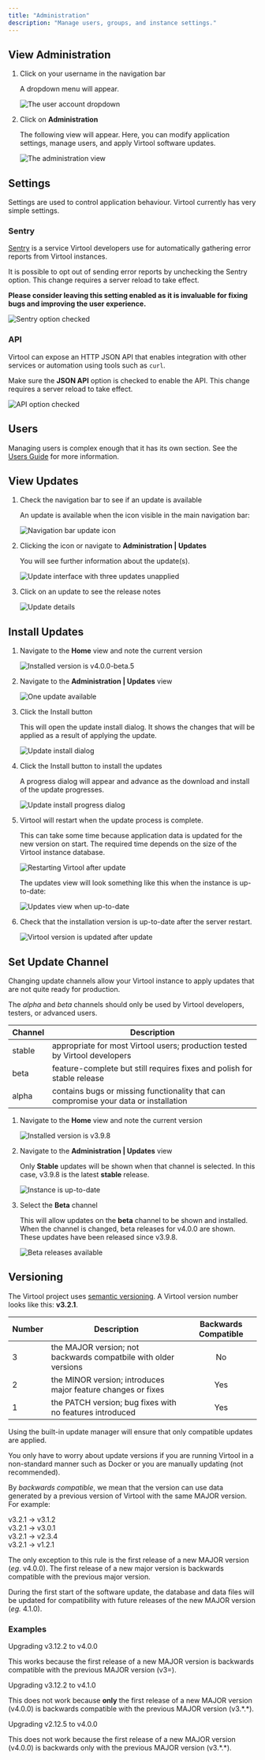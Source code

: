 ```yaml
---
title: "Administration"
description: "Manage users, groups, and instance settings."
---
```



## View Administration

1. Click on your username in the navigation bar

   A dropdown menu will appear.

   ![The user account dropdown](/images/administration/nav.png)

2. Click on **Administration**

   The following view will appear. Here, you can modify application settings, manage
   users, and apply Virtool software updates.

   ![The administration view](/images/administration/administration.png)

## Settings

Settings are used to control application behaviour. Virtool currently has very simple
settings.

### Sentry

[Sentry](https://sentry.io) is a service Virtool developers use for automatically
gathering error reports from Virtool instances.

It is possible to opt out of sending error reports by unchecking the Sentry option. This
change requires a server reload to take effect.

**Please consider leaving this setting enabled as it is invaluable for fixing bugs and
improving the user experience.**

![Sentry option checked](/images/administration/sentry.png)

### API

Virtool can expose an HTTP JSON API that enables integration with other services or
automation using tools such as `curl`.

Make sure the **JSON API** option is checked to enable the API. This change requires a
server reload to take effect.

![API option checked](/images/administration/api.png)

## Users

Managing users is complex enough that it has its own section. See the
[Users Guide](/docs/manual/ug_users) for more information.

## View Updates

1. Check the navigation bar to see if an update is available

   An update is available when the <Icon name="arrow-alt-circle-up" /> icon visible in the
   main navigation bar:

   ![Navigation bar update icon](/images/administration/updates_icon.png)

2. Clicking the <Icon name="arrow-alt-circle-up" /> icon or navigate to
   **Administration | Updates**

   You will see further information about the update(s).

   ![Update interface with three updates unapplied](/images/administration/updates_list.png)

3. Click on an update to see the release notes

   ![Update details](/images/administration/updates_detail.png)

## Install Updates

1. Navigate to the **Home** view and note the current version

   ![Installed version is v4.0.0-beta.5](/images/administration/updates_version_old.png)

2. Navigate to the **Administration | Updates** view

   ![One update available](/images/administration/updates_one_available.png)

3. Click the <DummyButton icon="download">Install</DummyButton> button

   This will open the update install dialog. It shows the changes that will be applied as
   a result of applying the update.

   ![Update install dialog](/images/administration/updates_install_dialog.png)

4. Click the <DummyButton icon="download">Install</DummyButton> button to install the
   updates

   A progress dialog will appear and advance as the download and install of the update
   progresses.

   ![Update install progress dialog](/images/administration/updates_installing.png)

5. Virtool will restart when the update process is complete.

   This can take some time because application data is updated for the new version on
   start. The required time depends on the size of the Virtool instance database.

   ![Restarting Virtool after update](/images/administration/updates_restarting.png)

   The updates view will look something like this when the instance is up-to-date:

   ![Updates view when up-to-date](/images/administration/updates_up_to_date.png)

6. Check that the installation version is up-to-date after the server restart.

   ![Virtool version is updated after update](/images/administration/updates_version.png)

## Set Update Channel

Changing update channels allow your Virtool instance to apply updates that are not quite
ready for production.

The _alpha_ and _beta_ channels should only be used by Virtool developers, testers, or
advanced users.

| Channel | Description                                                                          |
| ------- | ------------------------------------------------------------------------------------ |
| stable  | appropriate for most Virtool users; production tested by Virtool developers          |
| beta    | feature-complete but still requires fixes and polish for stable release              |
| alpha   | contains bugs or missing functionality that can compromise your data or installation |

1. Navigate to the **Home** view and note the current version

   ![Installed version is v3.9.8](/images/administration/updates_version_398.png)

2. Navigate to the **Administration | Updates** view

   Only **Stable** updates will be shown when that channel is selected. In this case,
   v3.9.8 is the latest **stable** release.

   ![Instance is up-to-date](/images/administration/updates_stable.png)

3. Select the **Beta** channel

   This will allow updates on the **beta** channel to be shown and installed. When the
   channel is changed, beta releases for v4.0.0 are shown. These updates have been
   released since v3.9.8.

   ![Beta releases available](/images/administration/updates_beta.png)

## Versioning

The Virtool project uses [semantic versioning](https://semver.org/). A Virtool version
number looks like this: **v3.2.1**.

| Number | Description                                                     | Backwards Compatible |
| ------ | --------------------------------------------------------------- | :------------------: |
| 3      | the MAJOR version; not backwards compatbile with older versions |          No          |
| 2      | the MINOR version; introduces major feature changes or fixes    |         Yes          |
| 1      | the PATCH version; bug fixes with no features introduced        |         Yes          |

<Note>

Using the built-in update manager will ensure that only compatible updates are applied.

You only have to worry about update versions if you are running Virtool in a non-standard
manner such as Docker or you are manually updating (not recommended).

</Note>

By _backwards compatible_, we mean that the version can use data generated by a previous
version of Virtool with the same MAJOR version. For example:

<div>
  <Icon name="check-circle" color="green" /> v3.2.1 → v3.1.2
</div>

<div>
  <Icon name="check-circle" color="green" /> v3.2.1 → v3.0.1
</div>

<div>
  <Icon name="times-circle" color="red" /> v3.2.1 → v2.3.4
</div>

<div>
  <Icon name="times-circle" color="red" /> v3.2.1 → v1.2.1
</div>

The only exception to this rule is the first release of a new MAJOR version
(_eg_. v4.0.0). The first release of a new major version is backwards compatible with the
previous major version.

During the first start of the software update, the database and data files will be updated
for compatibility with future releases of the new MAJOR version (_eg._ 4.1.0).

### Examples

<Icon name="check-circle" color="green" /> Upgrading v3.12.2 to v4.0.0

This works because the first release of a new MAJOR version is backwards compatible with
the previous MAJOR version (v3=).

<Icon name="times-circle" color="red" /> Upgrading v3.12.2 to v4.1.0

This does not work because **only** the first release of a new MAJOR version (v4.0.0) is
backwards compatible with the previous MAJOR version (v3.\*.\*).

<Icon name="times-circle" color="red" /> Upgrading v2.12.5 to v4.0.0

This does not work because the first release of a new MAJOR version (v4.0.0) is backwards
only with the previous MAJOR version (v3.\*.\*).
